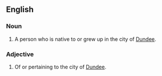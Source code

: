 ==English==

===Noun===
{{en-noun}}

# A person who is native to or grew up in the city of [[Dundee]].

===Adjective===
{{en-adj}}
# Of or pertaining to the city of [[Dundee]].